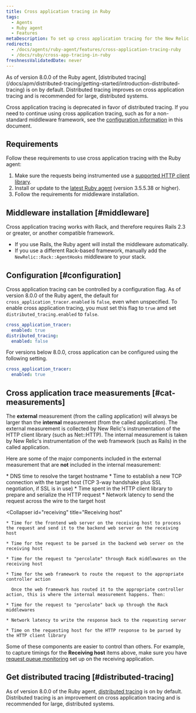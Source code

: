 ```yaml
---
title: Cross application tracing in Ruby
tags:
  - Agents
  - Ruby agent
  - Features
metaDescription: To set up cross application tracing for the New Relic Ruby agent, start here.
redirects:
  - /docs/agents/ruby-agent/features/cross-application-tracing-ruby
  - /docs/ruby/cross-app-tracing-in-ruby
freshnessValidatedDate: never
---
```


<Callout variant="important">
  As of version 8.0.0 of the Ruby agent, [distributed tracing](/docs/apm/distributed-tracing/getting-started/introduction-distributed-tracing) is on by default. Distributed tracing improves on cross application tracing and is recommended for large, distributed systems.
</Callout>

Cross application tracing is deprecated in favor of distributed tracing. If you need to continue using cross application tracing, such as for a non-standard middleware framework, see the [configuration information](#configuration) in this document.

## Requirements

Follow these requirements to use cross application tracing with the Ruby agent:

1. Make sure the requests being instrumented use a [supported HTTP client library](/docs/ruby/ruby-http-clients).
2. Install or update to the [latest Ruby agent](/docs/ruby/ruby-agent-installation) (version 3.5.5.38 or higher).
3. Follow the requirements for middleware installation.

## Middleware installation [#middleware]

Cross application tracing works with Rack, and therefore requires Rails 2.3 or greater, or another compatible framework.

* If you use Rails, the Ruby agent will install the middleware automatically.
* If you use a different Rack-based framework, manually add the `NewRelic::Rack::AgentHooks` middleware to your stack.

## Configuration [#configuration]

Cross application tracing can be controlled by a configuration flag. As of version 8.0.0 of the Ruby agent, the default for `cross_application_tracer.enabled` is `false`, even when unspecified. To enable cross application tracing, you must set this flag to `true` amd set `distributed_tracing.enabled` to `false`.

```yaml
cross_application_tracer:
  enabled: true
distributed_tracing:
  enabled: false
```

For versions below 8.0.0, cross application can be configured using the following setting.

```yaml
cross_application_tracer:
  enabled: true
```

## Cross application trace measurements [#cat-measurements]

The **external** measurement (from the calling application) will always be larger than the **internal** measurement (from the called application). The external measurement is collected by New Relic's instrumentation of the HTTP client library (such as Net::HTTP). The internal measurement is taken by New Relic's instrumentation of the web framework (such as Rails) in the called application.

Here are some of the major components included in the external measurement that are **not** included in the internal measurement:

<CollapserGroup>
  <Collapser
    id="calling"
    title="From calling app to target host"
  >
    * DNS time to resolve the target hostname
    * Time to establish a new TCP connection with the target host (TCP 3-way handshake plus SSL negotiation, if SSL is in use)
    * Time spent in the HTTP client library to prepare and serialize the HTTP request
    * Network latency to send the request across the wire to the target host
  </Collapser>

  <Collapser
    id="receiving"
    title="Receiving host"
  >
    * Time for the frontend web server on the receiving host to process the request and send it to the backend web server on the receiving host

    * Time for the request to be parsed in the backend web server on the receiving host

    * Time for the request to "percolate" through Rack middlewares on the receiving host

    * Time for the web framework to route the request to the appropriate controller action

      Once the web framework has routed it to the appropriate controller action, this is where the internal measurement happens. Then:

    * Time for the request to "percolate" back up through the Rack middlewares

    * Network latency to write the response back to the requesting server

    * Time on the requesting host for the HTTP response to be parsed by the HTTP client library
  </Collapser>
</CollapserGroup>

Some of these components are easier to control than others. For example, to capture timings for the **Receiving host** items above, make sure you have [request queue monitoring](/docs/features/configuring-request-queue-reporting) set up on the receiving application.

## Get distributed tracing [#distributed-tracing]

As of version 8.0.0 of the Ruby agent, [distributed tracing](/docs/apm/distributed-tracing/getting-started/introduction-distributed-tracing) is on by default. Distributed tracing is an improvement on cross application tracing and is recommended for large, distributed systems.
